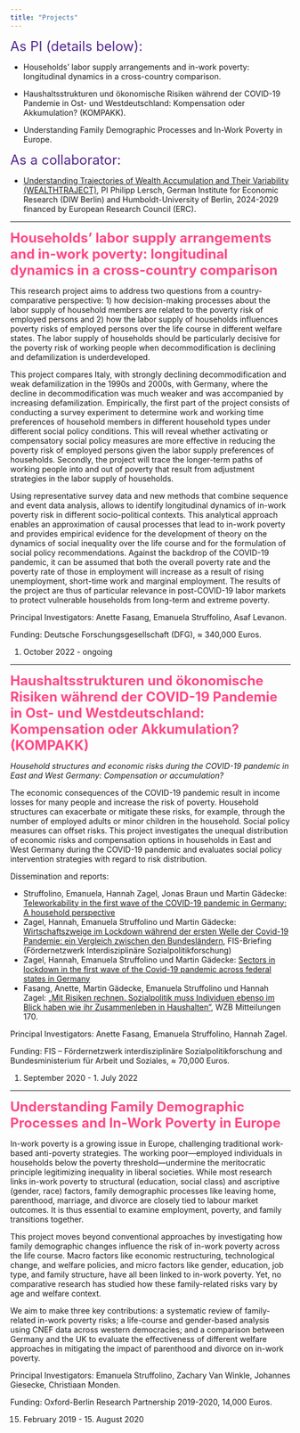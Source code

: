 ```yaml
---
title: "Projects"
---
```


<span style="color: #54278f;"><span style="font-size: 24px;">As PI (details below):</span>

  * Households' labor supply arrangements and in-work poverty: longitudinal dynamics in a cross-country comparison.

  * Haushaltsstrukturen und ökonomische Risiken während der COVID-19 Pandemie in Ost- und Westdeutschland: Kompensation oder Akkumulation? (KOMPAKK).
  
  * Understanding Family Demographic Processes and In-Work Poverty in Europe.

<span style="color: #54278f;"><span style="font-size: 24px;">As a collaborator:</span>

  * [Understanding Trajectories of Wealth Accumulation and Their Variability (WEALTHTRAJECT)](https://pmlersch.github.io/projects/#understanding-trajectories-of-wealth-accumulation-and-their-variability-wealthtraject
), PI Philipp Lersch, German Institute for Economic Research (DIW Berlin) and Humboldt-University of Berlin, 2024-2029 financed by European Research Council (ERC). 

---

<span style="color: #FF4785;"><span style="font-size: 24px;">**Households' labor supply arrangements and in-work poverty: longitudinal dynamics in a cross-country comparison**</span></span>


This research project aims to address two questions from a country-comparative perspective: 1) how decision-making processes about the labor supply of household members are related to the poverty risk of employed persons and 2) how the labor supply of households influences poverty risks of employed persons over the life course in different welfare states. The labor supply of households should be particularly decisive for the poverty risk of working people when decommodification is declining and defamilization is underdeveloped. 

This project compares Italy, with strongly declining decommodification and weak defamilization in the 1990s and 2000s, with Germany, where the decline in decommodification was much weaker and was accompanied by increasing defamilization. Empirically, the first part of the project consists of conducting a survey experiment to determine work and working time preferences of household members in different household types under different social policy conditions. This will reveal whether activating or compensatory social policy measures are more effective in reducing the poverty risk of employed persons given the labor supply preferences of households. Secondly, the project will trace the longer-term paths of working people into and out of poverty that result from adjustment strategies in the labor supply of households. 

Using representative survey data and new methods that combine sequence and event data analysis, allows to identify longitudinal dynamics of in-work poverty risk in different socio-political contexts. This analytical approach enables an approximation of causal processes that lead to in-work poverty and provides empirical evidence for the development of theory on the dynamics of social inequality over the life course and for the formulation of social policy recommendations. Against the backdrop of the COVID-19 pandemic, it can be assumed that both the overall poverty rate and the poverty rate of those in employment will increase as a result of rising unemployment, short-time work and marginal employment. The results of the project are thus of particular relevance in post-COVID-19 labor markets to protect vulnerable households from long-term and extreme poverty.

Principal Investigators: Anette Fasang, Emanuela Struffolino, Asaf Levanon.

Funding: Deutsche Forschungsgesellschaft (DFG), ≈ 340,000 Euros.

1. October 2022 - ongoing

---

<span style="color: #FF4785;"><span style="font-size: 24px;">**Haushaltsstrukturen und ökonomische Risiken während der COVID-19 Pandemie in Ost- und Westdeutschland: Kompensation oder Akkumulation? (KOMPAKK)**</span></span>

*Household structures and economic risks during the COVID-19 pandemic in East and West Germany: Compensation or accumulation?*

The economic consequences of the COVID-19 pandemic result in income losses for many people and increase the risk of poverty. Household structures can exacerbate or mitigate these risks, for example, through the number of employed adults or minor children in the household. Social policy measures can offset risks. This project investigates the unequal distribution of economic risks and compensation options in households in East and West Germany during the COVID-19 pandemic and evaluates social policy intervention strategies with regard to risk distribution.


Dissemination and reports: 

  * Struffolino, Emanuela, Hannah Zagel, Jonas Braun und Martin Gädecke: [Teleworkability in the first wave of the COVID-19 pandemic in Germany: A household perspective](/download/kompakk3.pdf) 
  * Zagel, Hannah, Emanuela Struffolino und Martin Gädecke: [Wirtschaftszweige im Lockdown während der ersten Welle der Covid-19 Pandemie: ein Vergleich zwischen den Bundesländern](/download/kompakk2.pdf), FIS-Briefing (Fördernetzwerk Interdisziplinäre Sozialpolitikforschung) 
  * Zagel, Hannah, Emanuela Struffolino und Martin Gädecke: [Sectors in lockdown in the first wave of the Covid-19 pandemic across federal states in Germany](/download/kompakk4.pdf) 
  * Fasang, Anette, Martin Gädecke, Emanuela Struffolino und Hannah Zagel: [„Mit Risiken rechnen. Sozialpolitik muss Individuen ebenso im Blick haben wie ihr Zusammenleben in Haushalten"](/download/kompakk1.pdf), WZB Mitteilungen 170.


Principal Investigators: Anette Fasang, Emanuela Struffolino, Hannah Zagel.

Funding: FIS – Fördernetzwerk interdisziplinäre Sozialpolitikforschung and Bundesministerium für Arbeit und Soziales, ≈ 70,000 Euros.

1. September 2020 - 1. July 2022

---

<span style="color: #FF4785;"><span style="font-size: 24px;">**Understanding Family Demographic Processes and In-Work Poverty in Europe**</span></span>


In-work poverty is a growing issue in Europe, challenging traditional work-based anti-poverty strategies. The working poor—employed individuals in households below the poverty threshold—undermine the meritocratic principle legitimizing inequality in liberal societies. While most research links in-work poverty to structural (education, social class) and ascriptive (gender, race) factors, family demographic processes like leaving home, parenthood, marriage, and divorce are closely tied to labour market outcomes. It is thus essential to examine employment, poverty, and family transitions together.

This project moves beyond conventional approaches by investigating how family demographic changes influence the risk of in-work poverty across the life course. Macro factors like economic restructuring, technological change, and welfare policies, and micro factors like gender, education, job type, and family structure, have all been linked to in-work poverty. Yet, no comparative research has studied how these family-related risks vary by age and welfare context.

We aim to make three key contributions: a systematic review of family-related in-work poverty risks; a life-course and gender-based analysis using CNEF data across western democracies; and a comparison between Germany and the UK to evaluate the effectiveness of different welfare approaches in mitigating the impact of parenthood and divorce on in-work poverty.

Principal Investigators: Emanuela Struffolino, Zachary Van Winkle, Johannes
Giesecke, Christiaan Monden.

Funding: Oxford-Berlin Research Partnership 2019-2020, 14,000 Euros.

15. February 2019 - 15. August 2020

